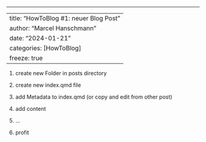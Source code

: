 ------------------------------------------------------------------------

---
title: "HowToBlog #1: neuer Blog Post"
author: "Marcel Hanschmann"
date: "2024-01-21"
categories: [HowToBlog]
freeze: true
---

1.  create new Folder in posts directory

2.  create new index.qmd file

3.  add Metadata to index.qmd (or copy and edit from other post)

4.  add content

5.  ...

6.  profit
